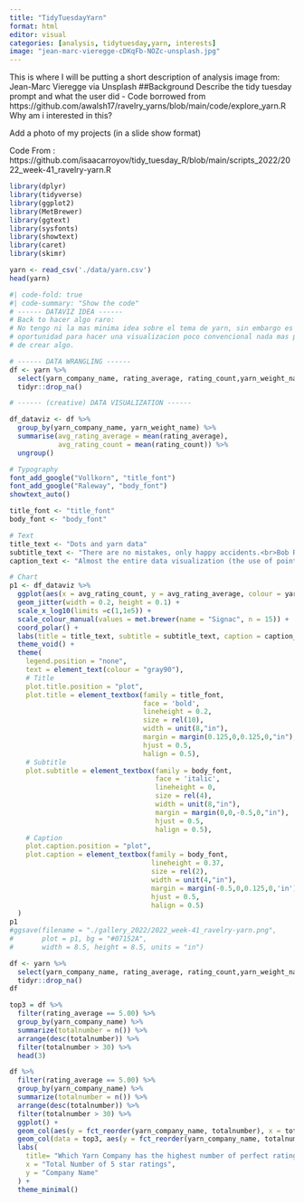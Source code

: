 ```yaml
---
title: "TidyTuesdayYarn"
format: html
editor: visual
categories: [analysis, tidytuesday,yarn, interests]
image: "jean-marc-vieregge-cDKqFb-NOZc-unsplash.jpg"
---
```


This is where I will be putting a short description of analysis 
image from: Jean-Marc Vieregge via Unsplash
##Background 
Describe the tidy tuesday prompt and what the user did 
- Code borrowed from https://github.com/awalsh17/ravelry_yarns/blob/main/code/explore_yarn.R
Why am i interested in this?

Add a photo of my projects (in a slide show format)

Code From : https://github.com/isaacarroyov/tidy_tuesday_R/blob/main/scripts_2022/2022_week-41_ravelry-yarn.R
```r
library(dplyr)
library(tidyverse)
library(ggplot2)
library(MetBrewer)
library(ggtext)
library(sysfonts)
library(showtext)
library(caret)
library(skimr)
```

```r
yarn <- read_csv('./data/yarn.csv')
head(yarn)
```
```r
#| code-fold: true
#| code-summary: "Show the code"
# ------ DATAVIZ IDEA ------
# Back to hacer algo raro:
# No tengo ni la mas minima idea sobre el tema de yarn, sin embargo es una perfecta 
# oportunidad para hacer una visualizacion poco convencional nada mas por el gusto
# de crear algo.

# ------ DATA WRANGLING ------
df <- yarn %>%
  select(yarn_company_name, rating_average, rating_count,yarn_weight_name) %>%
  tidyr::drop_na()

# ------ (creative) DATA VISUALIZATION ------

df_dataviz <- df %>%
  group_by(yarn_company_name, yarn_weight_name) %>%
  summarise(avg_rating_average = mean(rating_average),
            avg_rating_count = mean(rating_count)) %>%
  ungroup()

# Typography
font_add_google("Vollkorn", "title_font")
font_add_google("Raleway", "body_font")
showtext_auto()

title_font <- "title_font"
body_font <- "body_font"

# Text
title_text <- "Dots and yarn data"
subtitle_text <- "There are no mistakes, only happy accidents.<br>Bob Ross"
caption_text <- "Almost the entire data visualization (the use of points and the colour palette) is inspired by the painting **Notre-Dame-de-la-Garde by Paul Signac** due to the _Pointillist style_.<br>Designed by Isaac Arroyo (@unisaacarroyov on twitter).<br>#TidyTuesday Week 41: Ravelry Yarn via **{ravelRy}**"

# Chart
p1 <- df_dataviz %>%
  ggplot(aes(x = avg_rating_count, y = avg_rating_average, colour = yarn_weight_name)) +
  geom_jitter(width = 0.2, height = 0.1) +
  scale_x_log10(limits =c(1,1e5)) +
  scale_colour_manual(values = met.brewer(name = "Signac", n = 15)) +
  coord_polar() +
  labs(title = title_text, subtitle = subtitle_text, caption = caption_text) +
  theme_void() +
  theme(
    legend.position = "none",
    text = element_text(colour = "gray90"),
    # Title
    plot.title.position = "plot",
    plot.title = element_textbox(family = title_font,
                                 face = 'bold',
                                 lineheight = 0.2,
                                 size = rel(10),
                                 width = unit(8,"in"),
                                 margin = margin(0.125,0,0.125,0,"in"),
                                 hjust = 0.5,
                                 halign = 0.5),
    # Subtitle
    plot.subtitle = element_textbox(family = body_font,
                                    face = 'italic',
                                    lineheight = 0,
                                    size = rel(4),
                                    width = unit(8,"in"),
                                    margin = margin(0,0,-0.5,0,"in"),
                                    hjust = 0.5,
                                    halign = 0.5),
    # Caption
    plot.caption.position = "plot",
    plot.caption = element_textbox(family = body_font,
                                   lineheight = 0.37,
                                   size = rel(2),
                                   width = unit(4,"in"),
                                   margin = margin(-0.5,0,0.125,0,'in'),
                                   hjust = 0.5,
                                   halign = 0.5)
  )
p1
#ggsave(filename = "./gallery_2022/2022_week-41_ravelry-yarn.png",
#       plot = p1, bg = "#07152A",
#       width = 8.5, height = 8.5, units = "in")

```

```r
df <- yarn %>%
  select(yarn_company_name, rating_average, rating_count,yarn_weight_name) %>%
  tidyr::drop_na()
df
```
```r
top3 = df %>%
  filter(rating_average == 5.00) %>%
  group_by(yarn_company_name) %>%
  summarize(totalnumber = n()) %>%
  arrange(desc(totalnumber)) %>%
  filter(totalnumber > 30) %>%
  head(3)
```

```r
df %>%
  filter(rating_average == 5.00) %>%
  group_by(yarn_company_name) %>%
  summarize(totalnumber = n()) %>%
  arrange(desc(totalnumber)) %>%
  filter(totalnumber > 30) %>%
  ggplot() +
  geom_col(aes(y = fct_reorder(yarn_company_name, totalnumber), x = totalnumber), fill = "grey") +
  geom_col(data = top3, aes(y = fct_reorder(yarn_company_name, totalnumber), x = totalnumber), fill = "darkred") +
  labs(
    title= "Which Yarn Company has the highest number of perfect ratings?",
    x = "Total Number of 5 star ratings",
    y = "Company Name"
  ) +
  theme_minimal()
```

